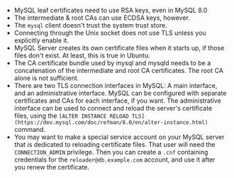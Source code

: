 - MySQL leaf certificates need to use RSA keys, even in MySQL 8.0
- The intermediate & root CAs can use ECDSA keys, however.
- The `mysql` client doesn't trust the system trust store.
- Connecting through the Unix socket does not use TLS unless you explicitly enable it.
- MySQL Server creates its own certificate files when it starts up, if those files don't exist. At least, this is true in Ubuntu.
- The CA certificate bundle used by mysql and mysqld needs to be a concatenation of the intermediate and root CA certificates. The root CA alone is not sufficient.
- There are two TLS connection interfaces in MySQL: A main interface, and an administrative interface. MySQL can be configured with separate certificates and CAs for each interface, if you want. The administrative interface can be used to connect and reload the server's certificate files, using the `[ALTER INSTANCE RELOAD TLS](https://dev.mysql.com/doc/refman/8.0/en/alter-instance.html)` command.
- You may want to make a special service account on your MySQL server that is dedicated to reloading certificate files. That user will need the `CONNECTION_ADMIN` privilege. Then you can create a `.cnf` containing credentials for the `reloader@db.example.com` account, and use it after you renew the certificate.

